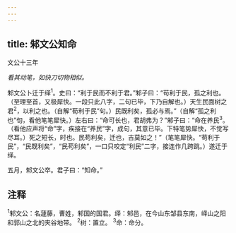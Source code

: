 ```yaml
---
---
---
```

title: 邾文公知命
---



文公十三年

*看其动笔，如快刀切物相似。*

邾文公卜迁于绎<sup>1</sup>。史曰：“利于民而不利于君。”邾子曰：“苟利于民，孤之利也。（至理至首，又极犀快。一段只此八字，二句已毕，下乃自解也。）天生民面树之君<sup>2</sup>，以利之也。（自解“荀利于民”句。）民既利矣，孤必与焉。”（自解“孤之利也”旬，看他笔笔犀快。）左右曰：“命可长也，君胡弗为？”邾子曰：“命在养民<sup>3</sup>。（看他应声将“命”字，疾接在“养民”字，成句，其意已毕。下特笔势犀快，不觉写尽耳。）死之短长，时也。民苟利矣，迁也，吉莫如之！”（笔笔犀快。“苟利于民”，“民既利矣”，“民苟利矣”，一口只咬定“利民”二字，接连作几跨跳。）遂迁于绎。

五月，邾文公卒。君子曰：“知命。”

## 注释

<sup>1</sup>邾文公：名蘧藤，曹姓，邾国的国君。绎：邾邑，在今山东邹县东南，峄山之阳和郭山之北的夹谷地带。
<sup>2</sup>树：置立。
<sup>3</sup>命：命分。